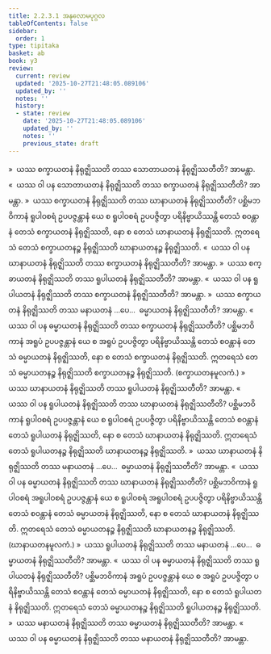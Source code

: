 ```yaml
---
title: 2.2.3.1 အနုလောမပုဂ္ဂလ
tableOfContents: false
sidebar:
  order: 1
type: tipitaka
basket: ab
book: y3
review:
  current: review
  updated: '2025-10-27T21:48:05.089106'
  updated_by: ''
  notes: ''
  history:
  - state: review
    date: '2025-10-27T21:48:05.089106'
    updated_by: ''
    notes: ''
    previous_state: draft
---
```



<ReviewStatus review={frontmatter.review} showDetails={true} />

<HypothesisAnnotation frontmatter={frontmatter} />

<DynamicBreadcrumb />

<Division number="133" book="y3" e="ch" v="33" p="137">

<Paragraph number="1133" book="y3">
»  ယဿ စက္ခာယတနံ နိရုဇ္ဈိဿတိ တဿ သောတာယတနံ နိရုဇ္ဈိဿတီတိ? အာမန္တာ.
</Paragraph>

<Paragraph number="1134" book="y3">
«  ယဿ ဝါ ပန သောတာယတနံ နိရုဇ္ဈိဿတိ တဿ စက္ခာယတနံ နိရုဇ္ဈိဿတီတိ? အာမန္တာ.
</Paragraph>

<Paragraph number="1135" book="y3">
»  ယဿ စက္ခာယတနံ နိရုဇ္ဈိဿတိ တဿ ဃာနာယတနံ နိရုဇ္ဈိဿတီတိ?
</Paragraph>

<Paragraph number="1136" book="y3">
ပစ္ဆိမဘဝိကာနံ ရူပါဝစရံ ဥပပဇ္ဇန္တာနံ ယေ စ ရူပါဝစရံ ဥပပဇ္ဇိတွာ ပရိနိဗ္ဗာယိဿန္တိ တေသံ စဝန္တာနံ တေသံ စက္ခာယတနံ နိရုဇ္ဈိဿတိ, နော စ တေသံ ဃာနာယတနံ နိရုဇ္ဈိဿတိ. ဣတရေသံ တေသံ စက္ခာယတနဉ္စ နိရုဇ္ဈိဿတိ ဃာနာယတနဉ္စ နိရုဇ္ဈိဿတိ.
</Paragraph>

<Paragraph number="1137" book="y3">
«  ယဿ ဝါ ပန ဃာနာယတနံ နိရုဇ္ဈိဿတိ တဿ စက္ခာယတနံ နိရုဇ္ဈိဿတီတိ? အာမန္တာ.
</Paragraph>

<Paragraph number="1138" book="y3">
»  ယဿ စက္ခာယတနံ နိရုဇ္ဈိဿတိ တဿ ရူပါယတနံ နိရုဇ္ဈိဿတီတိ? အာမန္တာ.
</Paragraph>

<Paragraph number="1139" book="y3">
«  ယဿ ဝါ ပန ရူပါယတနံ နိရုဇ္ဈိဿတိ တဿ စက္ခာယတနံ နိရုဇ္ဈိဿတီတိ? အာမန္တာ.
</Paragraph>

<Paragraph number="1140" book="y3">
»  ယဿ စက္ခာယတနံ နိရုဇ္ဈိဿတိ တဿ မနာယတနံ …ပေ…  ဓမ္မာယတနံ နိရုဇ္ဈိဿတီတိ? အာမန္တာ.
</Paragraph>

<Paragraph number="1141" book="y3">
«  ယဿ ဝါ ပန ဓမ္မာယတနံ နိရုဇ္ဈိဿတိ တဿ စက္ခာယတနံ နိရုဇ္ဈိဿတီတိ?
</Paragraph>

<Paragraph number="1142" book="y3">
ပစ္ဆိမဘဝိကာနံ အရူပံ ဥပပဇ္ဇန္တာနံ ယေ စ အရူပံ ဥပပဇ္ဇိတွာ ပရိနိဗ္ဗာယိဿန္တိ တေသံ စဝန္တာနံ တေသံ ဓမ္မာယတနံ နိရုဇ္ဈိဿတိ, နော စ တေသံ စက္ခာယတနံ နိရုဇ္ဈိဿတိ. ဣတရေသံ တေသံ ဓမ္မာယတနဉ္စ နိရုဇ္ဈိဿတိ စက္ခာယတနဉ္စ နိရုဇ္ဈိဿတိ. (စက္ခာယတနမူလကံ.)
</Paragraph>

</Division>
<Division number="134" book="y3" e="ch" v="33" p="137">

<Paragraph number="1143" book="y3">
»  ယဿ ဃာနာယတနံ နိရုဇ္ဈိဿတိ တဿ ရူပါယတနံ နိရုဇ္ဈိဿတီတိ? အာမန္တာ.
</Paragraph>

<Paragraph number="1144" book="y3">
«  ယဿ ဝါ ပန ရူပါယတနံ နိရုဇ္ဈိဿတိ တဿ ဃာနာယတနံ နိရုဇ္ဈိဿတီတိ?
</Paragraph>

<Paragraph number="1145" book="y3">
ပစ္ဆိမဘဝိကာနံ ရူပါဝစရံ ဥပပဇ္ဇန္တာနံ ယေ စ ရူပါဝစရံ ဥပပဇ္ဇိတွာ ပရိနိဗ္ဗာယိဿန္တိ တေသံ စဝန္တာနံ တေသံ ရူပါယတနံ နိရုဇ္ဈိဿတိ, နော စ တေသံ ဃာနာယတနံ နိရုဇ္ဈိဿတိ. ဣတရေသံ တေသံ ရူပါယတနဉ္စ နိရုဇ္ဈိဿတိ ဃာနာယတနဉ္စ နိရုဇ္ဈိဿတိ.
</Paragraph>

<Paragraph number="1146" book="y3">
»  ယဿ ဃာနာယတနံ နိရုဇ္ဈိဿတိ တဿ မနာယတနံ …ပေ…  ဓမ္မာယတနံ နိရုဇ္ဈိဿတီတိ? အာမန္တာ.
</Paragraph>

<Paragraph number="1147" book="y3">
«  ယဿ ဝါ ပန ဓမ္မာယတနံ နိရုဇ္ဈိဿတိ တဿ ဃာနာယတနံ နိရုဇ္ဈိဿတီတိ?
</Paragraph>

<Paragraph number="1148" book="y3">
ပစ္ဆိမဘဝိကာနံ ရူပါဝစရံ အရူပါဝစရံ ဥပပဇ္ဇန္တာနံ ယေ စ ရူပါဝစရံ အရူပါဝစရံ ဥပပဇ္ဇိတွာ ပရိနိဗ္ဗာယိဿန္တိ တေသံ စဝန္တာနံ တေသံ ဓမ္မာယတနံ နိရုဇ္ဈိဿတိ, နော စ တေသံ ဃာနာယတနံ နိရုဇ္ဈိဿတိ. ဣတရေသံ တေသံ ဓမ္မာယတနဉ္စ နိရုဇ္ဈိဿတိ ဃာနာယတနဉ္စ နိရုဇ္ဈိဿတိ. (ဃာနာယတနမူလကံ.)
</Paragraph>

</Division>
<Division number="135" book="y3" e="ch" v="33" p="138">

<Paragraph number="1149" book="y3">
»  ယဿ ရူပါယတနံ နိရုဇ္ဈိဿတိ တဿ မနာယတနံ …ပေ…  ဓမ္မာယတနံ နိရုဇ္ဈိဿတီတိ? အာမန္တာ.
</Paragraph>

<Paragraph number="1150" book="y3">
«  ယဿ ဝါ ပန ဓမ္မာယတနံ နိရုဇ္ဈိဿတိ တဿ ရူပါယတနံ နိရုဇ္ဈိဿတီတိ?
</Paragraph>

<Paragraph number="1151" book="y3">
ပစ္ဆိမဘဝိကာနံ အရူပံ ဥပပဇ္ဇန္တာနံ ယေ စ အရူပံ ဥပပဇ္ဇိတွာ ပရိနိဗ္ဗာယိဿန္တိ တေသံ စဝန္တာနံ တေသံ ဓမ္မာယတနံ နိရုဇ္ဈိဿတိ, နော စ တေသံ ရူပါယတနံ နိရုဇ္ဈိဿတိ. ဣတရေသံ တေသံ ဓမ္မာယတနဉ္စ နိရုဇ္ဈိဿတိ ရူပါယတနဉ္စ နိရုဇ္ဈိဿတိ.
</Paragraph>

</Division>
<Division number="136" book="y3" e="ch" v="33" p="138">

<Paragraph number="1152" book="y3">
»  ယဿ မနာယတနံ နိရုဇ္ဈိဿတိ တဿ ဓမ္မာယတနံ နိရုဇ္ဈိဿတီတိ? အာမန္တာ.
</Paragraph>

<Paragraph number="1153" book="y3">
«  ယဿ ဝါ ပန ဓမ္မာယတနံ နိရုဇ္ဈိဿတိ တဿ မနာယတနံ နိရုဇ္ဈိဿတီတိ? အာမန္တာ.
</Paragraph>
</Division>